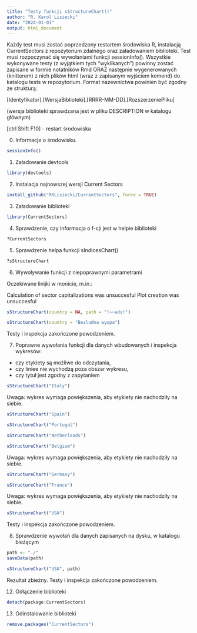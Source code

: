 ```yaml
---
title: "Testy funkcji sStructureChart()"
author: "R. Karol Lisiecki"
date: "2024-01-01"
output: html_document
---
```

Każdy test musi zostać poprzedzony restartem środowiska R, instalacją CurrentSectors z repozytorium zdalnego oraz załadowaniem biblioteki. Test musi rozpoczynać się wywołaniami funkcji sessionInfo(). Wszystkie wykonywane testy (z wyjątkiem tych "wyklikanych") powinny zostać zapisane w formie notatników Rmd ORAZ następnie wygenerowanych (knitterem) z nich plików html (wraz z zapisanym wyjściem komend) do katalogu tests w repozytorium. Format nazewnictwa powinien być zgodny ze strukturą:

[Identyfikator].[WersjaBiblioteki].[RRRR-MM-DD].[RozszerzeniePliku]

(wersja biblioteki sprawdzana jest w pliku DESCRIPTION w katalogu głównym)

[ctrl Shift F10] - restart środowiska

0. Informacje o środowisku.
```r
sessionInfo()
```


1. Załadowanie devtools

```r
library(devtools)
```
2. Instalacja najnowszej wersji Current Sectors

```r
install_github("RKLisiecki/CurrentSectors", force = TRUE)
```
3. Załadowanie biblioteki

```r
library(CurrentSectors)
```

4. Sprawdzenie, czy informacja o f-cji jest w helpie biblioteki

```r
?CurrentSectors
```


5. Sprawdzenie helpa funkcji sIndicesChart()

```r
?sStructureChart
```

6. Wywoływanie funkcji z niepoprawnymi parametrami

Oczekiwane linijki w monicie, m.in.: 

Calculation of sector capitalizations was unsuccesful
Plot creation was unsuccesful

```r
sStructureChart(country = NA, path = "!~~ads!")
```


```r
sStructureChart(country = "Bezludna wyspa")
```

Testy i inspekcja zakończone powodzeniem.

7. Poprawne wywołania funkcji dla danych wbudowanych i inspekcja wykresów:
- czy etykiety są możliwe do odczytania,
- czy liniee nie wychodzą poza obszar wykresu,
- czy tytuł jest zgodny z zapytaniem


```r
sStructureChart("Italy")
```
Uwaga: wykres wymaga powiększenia, aby etykiety nie nachodziły na siebie.

```r
sStructureChart("Spain")
```

```r
sStructureChart("Portugal")
```

```r
sStructureChart("Netherlands")
```

```r
sStructureChart("Belgium")
```
Uwaga: wykres wymaga powiększenia, aby etykiety nie nachodziły na siebie.

```r
sStructureChart("Germany")
```

```r
sStructureChart("France")
```
Uwaga: wykres wymaga powiększenia, aby etykiety nie nachodziły na siebie.

```r
sStructureChart("USA")
```

Testy i inspekcja zakończone powodzeniem.


8. Sprawdzenie wywołań dla danych zapisanych na dysku, w katalogu bieżącym
```r
path <- "./"
saveData(path)
```

```r
sStructureChart("USA", path)
```
Rezultat zbieżny.
Testy i inspekcja zakończone powodzeniem.


12. Odłączenie biblioteki

```r
detach(package:CurrentSectors)
```

13. Odinstalowanie biblioteki

```r
remove.packages("CurrentSectors")
```


